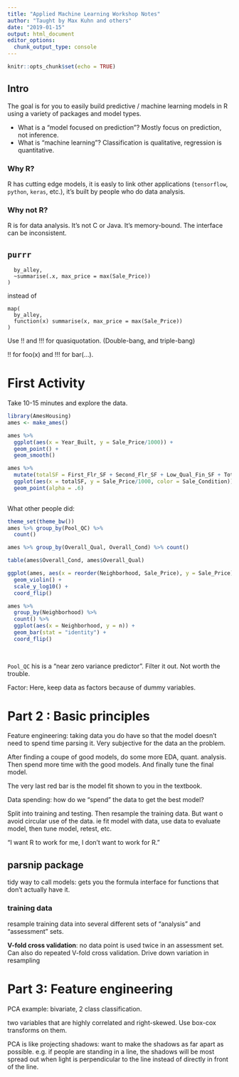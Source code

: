 ```yaml
---
title: "Applied Machine Learning Workshop Notes"
author: "Taught by Max Kuhn and others"
date: "2019-01-15"
output: html_document
editor_options: 
  chunk_output_type: console
---
```


```r
knitr::opts_chunk$set(echo = TRUE)
```

## Intro

The goal is for you to easily build predictive / machine learning models in R using a variety of packages and model types. 

- What is a "model focused on prediction"? Mostly focus on prediction, not inference. 
- What is "machine learning"? Classification is qualitative, regression is quantitative. 

### Why R? 

R has cutting edge models, it is easly to link other applications (`tensorflow`, `python`, `keras`, etc.), it's built by people who do data analysis. 

### Why not R? 

R is for data analysis. It's not C or Java. It's memory-bound. The interface can be inconsistent. 

## `purrr`

```map(
  by_alley, 
  ~summarise(.x, max_price = max(Sale_Price))
)
```

instead of 

```
map(
  by_alley, 
  function(x) summarise(x, max_price = max(Sale_Price))
)
```

Use !! and !!! for quasiquotation. (Double-bang, and triple-bang)

!! for foo(x) and !!! for bar(...).

# First Activity

Take 10-15 minutes and explore the data. 

```r
library(AmesHousing)
ames <- make_ames()

ames %>% 
  ggplot(aes(x = Year_Built, y = Sale_Price/1000)) +  
  geom_point() + 
  geom_smooth() 

ames %>% 
  mutate(totalSF = First_Flr_SF + Second_Flr_SF + Low_Qual_Fin_SF + Total_Bsmt_SF) %>% 
  ggplot(aes(x = totalSF, y = Sale_Price/1000, color = Sale_Condition)) + 
  geom_point(alpha = .6)
  
```


What other people did:

```r
theme_set(theme_bw())
ames %>% group_by(Pool_QC) %>% 
  count()

ames %>% group_by(Overall_Qual, Overall_Cond) %>% count()

table(ames$Overall_Cond, ames$Overall_Qual)

ggplot(ames, aes(x = reorder(Neighborhood, Sale_Price), y = Sale_Price)) + 
  geom_violin() + 
  scale_y_log10() + 
  coord_flip()

ames %>% 
  group_by(Neighborhood) %>% 
  count() %>% 
  ggplot(aes(x = Neighborhood, y = n)) + 
  geom_bar(stat = "identity") + 
  coord_flip()
  
  
```
`Pool_QC` his is a "near zero variance predictor". Filter it out. Not worth the trouble. 

Factor: Here, keep data as factors because of dummy variables. 

# Part 2 : Basic principles 

Feature engineering: taking data you do have so that the model doesn't need to spend time parsing it. Very subjective for the data an the problem. 

After finding a coupe of good models, do some more EDA, quant. analysis. Then spend more time with the good models. And finally tune the final model. 

The very last red bar is the model fit shown to you in the textbook. 

Data spending: how do we "spend" the data to get the best model? 

Split into training and testing. Then resample the training data. But want o avoid circular use of the data. ie fit model with data, use data to evaluate model, then tune model, retest, etc.  

"I want R to work for me, I don't want to work for R." 

## parsnip package 

tidy way to call models: gets you the formula interface for functions that don't actually have it. 

### training data 

resample training data into several different sets of "analysis" and "assessment" sets. 

**V-fold cross validation**: no data point is used twice in an assessment set. Can also do repeated V-fold cross validation. Drive down variation in resampling 

# Part 3: Feature engineering 

PCA example: bivariate, 2 class classification. 

two variables that are highly correlated and right-skewed. Use box-cox transforms on them. 

PCA is like projecting shadows: want to make the shadows as far apart as possible. e.g. if people are standing in a line, the shadows will be most spread out when light is perpendicular to the line instead of directly in front of the line. 